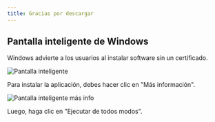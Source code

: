 ```yaml
---
title: Gracias por descargar
---
```



<CardGrid>
<LinkCard href="/community/contributing" title="Contribute to the project" />
<LinkCard href="https://linwood.dev/matrix" title="Join the community" />
</CardGrid>

## Pantalla inteligente de Windows

Windows advierte a los usuarios al instalar software sin un certificado.

![Pantalla inteligente](@assets/img/smart-screen.png)

Para instalar la aplicación, debes hacer clic en "Más información".

![Pantalla inteligente más info](@assets/img/smart-screen-more-info.png)

Luego, haga clic en "Ejecutar de todos modos".
